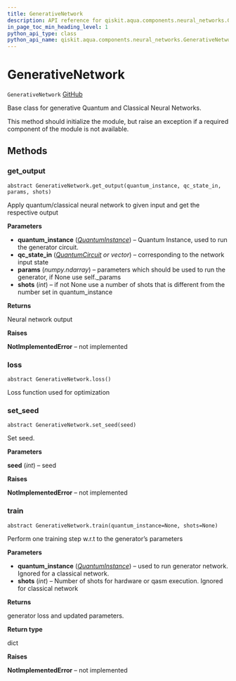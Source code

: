 ```yaml
---
title: GenerativeNetwork
description: API reference for qiskit.aqua.components.neural_networks.GenerativeNetwork
in_page_toc_min_heading_level: 1
python_api_type: class
python_api_name: qiskit.aqua.components.neural_networks.GenerativeNetwork
---
```


# GenerativeNetwork

<span id="qiskit.aqua.components.neural_networks.GenerativeNetwork" />

`GenerativeNetwork` [GitHub](https://github.com/qiskit-community/qiskit-aqua/tree/stable/0.7/qiskit/aqua/components/neural_networks/generative_network.py "view source code")

Base class for generative Quantum and Classical Neural Networks.

This method should initialize the module, but raise an exception if a required component of the module is not available.

## Methods

### get\_output

<span id="qiskit.aqua.components.neural_networks.GenerativeNetwork.get_output" />

`abstract GenerativeNetwork.get_output(quantum_instance, qc_state_in, params, shots)`

Apply quantum/classical neural network to given input and get the respective output

**Parameters**

*   **quantum\_instance** ([*QuantumInstance*](qiskit.aqua.QuantumInstance "qiskit.aqua.QuantumInstance")) – Quantum Instance, used to run the generator circuit.
*   **qc\_state\_in** ([*QuantumCircuit*](qiskit.circuit.QuantumCircuit "qiskit.circuit.QuantumCircuit") *or vector*) – corresponding to the network input state
*   **params** (*numpy.ndarray*) – parameters which should be used to run the generator, if None use self.\_params
*   **shots** (*int*) – if not None use a number of shots that is different from the number set in quantum\_instance

**Returns**

Neural network output

**Raises**

**NotImplementedError** – not implemented

### loss

<span id="qiskit.aqua.components.neural_networks.GenerativeNetwork.loss" />

`abstract GenerativeNetwork.loss()`

Loss function used for optimization

### set\_seed

<span id="qiskit.aqua.components.neural_networks.GenerativeNetwork.set_seed" />

`abstract GenerativeNetwork.set_seed(seed)`

Set seed.

**Parameters**

**seed** (*int*) – seed

**Raises**

**NotImplementedError** – not implemented

### train

<span id="qiskit.aqua.components.neural_networks.GenerativeNetwork.train" />

`abstract GenerativeNetwork.train(quantum_instance=None, shots=None)`

Perform one training step w\.r.t to the generator’s parameters

**Parameters**

*   **quantum\_instance** ([*QuantumInstance*](qiskit.aqua.QuantumInstance "qiskit.aqua.QuantumInstance")) – used to run generator network. Ignored for a classical network.
*   **shots** (*int*) – Number of shots for hardware or qasm execution. Ignored for classical network

**Returns**

generator loss and updated parameters.

**Return type**

dict

**Raises**

**NotImplementedError** – not implemented

